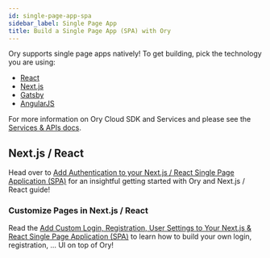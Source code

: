 ```yaml
---
id: single-page-app-spa
sidebar_label: Single Page App
title: Build a Single Page App (SPA) with Ory
---
```


Ory supports single page apps natively! To get building, pick the technology you are using:

- [React](#nextjs--react)
- [Next.js](#nextjs--react)
- [Gatsby](./other-languages.mdx)
- [AngularJS](./other-languages.mdx)

For more information on Ory Cloud SDK and Services and please see the [Services & APIs docs](../concepts/services-api.mdx).

## Next.js / React

Head over to
[Add Authentication to your Next.js / React Single Page Application (SPA)](https://www.ory.sh/login-spa-react-nextjs-authentication-example-api-open-source/)
for an insightful getting started with Ory and Next.js / React guide!

### Customize Pages in Next.js / React

Read the
[Add Custom Login, Registration, User Settings to Your Next.js & React Single Page Application (SPA)](https://www.ory.sh/nextjs-authentication-spa-custom-flows-open-source/)
to learn how to build your own login, registration, ... UI on top of Ory!
